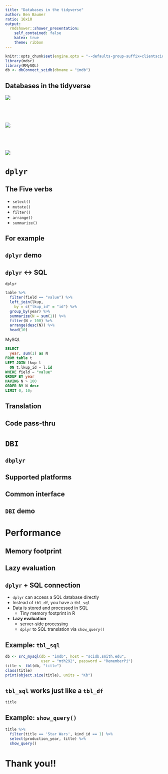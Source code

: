 ```yaml
---
title: "Databases in the tidyverse"
author: Ben Baumer
ratio: 16x10
output:
  rmdshower::shower_presentation:
    self_contained: false
    katex: true
    theme: ribbon
---
```



```r
knitr::opts_chunk$set(engine.opts = "--defaults-group-suffix=clientscidb -t imdb")
library(mdsr)
library(RMySQL)
db <- dbConnect_scidb(dbname = "imdb")
```


## Databases in the tidyverse  { .white }

<img src="https://www-tc.pbs.org/wnet/nature/files/2014/09/DolphinDefender-Main.jpg" class="cover">

## &nbsp; { .white }

<img src="https://lsru.github.io/tv_course/img/01_tidyverse_data_science.png" class="cover">

## &nbsp; { .white }

<img src="https://rviews.rstudio.com/post/2017-05-11-databases-using-r_files/today.png" class="cover">

# `dplyr`

## The Five verbs

- `select()`
- `mutate()`
- `filter()`
- `arrange()`
- `summarize()`

## For example

## `dplyr` demo

## `dplyr` <-> SQL

<div class="double">
`dplyr`
```r
table %>%
  filter(field == "value") %>%
  left_join(lkup, 
    by = c("lkup_id" = "id") %>%
  group_by(year) %>%
  summarize(N = sum(1)) %>%
  filter(N > 100) %>%
  arrange(desc(N)) %>%
  head(10)

```

MySQL
```sql
SELECT
  year, sum(1) as N
FROM table t
LEFT JOIN lkup l
  ON t.lkup_id = l.id
WHERE field = "value"
GROUP BY year
HAVING N > 100
ORDER BY N desc
LIMIT 0, 10;
```
</div>

## Translation

## Code pass-thru

# `DBI`

## `dbplyr`

## Supported platforms

## Common interface

## `DBI` demo

# Performance

## Memory footprint

## Lazy evaluation


## `dplyr` + SQL connection

- `dplyr` can access a SQL database directly
- Instead of `tbl_df`, you have a `tbl_sql`
- Data is stored and processed in SQL
    - Tiny memory footprint in R
- **Lazy evaluation**
    - server-side processing
    - `dplyr` to SQL translation via `show_query()`

## Example: `tbl_sql`

```r
db <- src_mysql(db = "imdb", host = "scidb.smith.edu",
                user = "mth292", password = "RememberPi")
title <- tbl(db, "title")
class(title)
print(object.size(title), units = "Kb")
```

## `tbl_sql` works just like a `tbl_df`

```r
title
```

## Example: `show_query()`

```r
title %>%
  filter(title == 'Star Wars', kind_id == 1) %>%
  select(production_year, title) %>%
  show_query()
```


# Thank you!!
